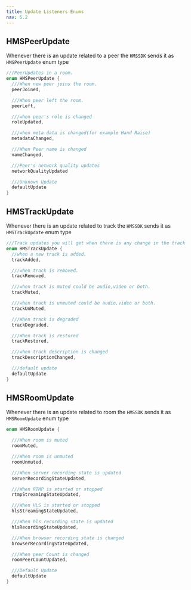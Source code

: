 ```yaml
---
title: Update Listeners Enums
nav: 5.2
---
```


## HMSPeerUpdate

Whenever there is an update related to a peer the `HMSSDK` sends it as `HMSPeerUpdate` enum type

```dart
///PeerUpdates in a room.
enum HMSPeerUpdate {
  ///When new peer joins the room.
  peerJoined,

  ///When peer left the room.
  peerLeft,

  ///when peer's role is changed
  roleUpdated,

  ///when meta data is changed(for example Hand Raise)
  metadataChanged,

  ///When Peer name is changed
  nameChanged,

  ///Peer's network quality updates
  networkQualityUpdated

  ///Unknown Update
  defaultUpdate
}
```

## HMSTrackUpdate

Whenever there is an update related to track the `HMSSDK` sends it as `HMSTrackUpdate` enum type

```dart
///Track updates you will get when there is any change in the track
enum HMSTrackUpdate {
  //when a new track is added.
  trackAdded,

  ///when track is removed.
  trackRemoved,

  ///when track is muted could be audio,video or both.
  trackMuted,

  ///when track is unmuted could be audio,video or both.
  trackUnMuted,

  ///When track is degraded
  trackDegraded,

  ///When track is restored
  trackRestored,

  ///when track description is changed
  trackDescriptionChanged,

  ///default update
  defaultUpdate
}
```

## HMSRoomUpdate

Whenever there is an update related to room the `HMSSDK` sends it as `HMSRoomUpdate` enum type

```dart
enum HMSRoomUpdate {

  ///When room is muted
  roomMuted,

  ///When room is unmuted
  roomUnmuted,

  ///When server recording state is updated
  serverRecordingStateUpdated,

  ///When RTMP is started or stopped
  rtmpStreamingStateUpdated,

  ///When HLS is started or stopped
  hlsStreamingStateUpdated,

  ///When hls recording state is updated
  hlsRecordingStateUpdated,

  ///When browser recording state is changed
  browserRecordingStateUpdated,

  ///When peer Count is changed
  roomPeerCountUpdated,

  ///Default Update
  defaultUpdate
}
```
